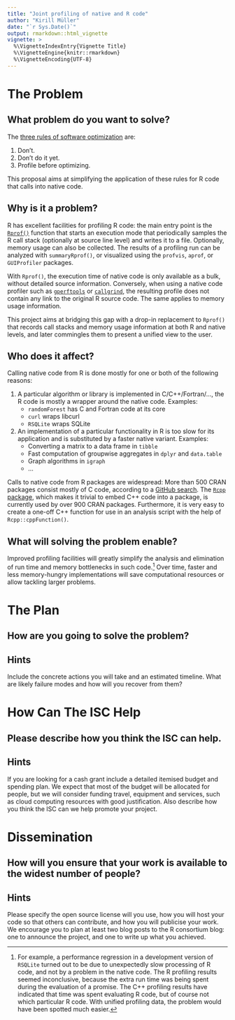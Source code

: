 ```yaml
---
title: "Joint profiling of native and R code"
author: "Kirill Müller"
date: "`r Sys.Date()`"
output: rmarkdown::html_vignette
vignette: >
  %\VignetteIndexEntry{Vignette Title}
  %\VignetteEngine{knitr::rmarkdown}
  %\VignetteEncoding{UTF-8}
---
```


# The Problem

## What problem do you want to solve?

The [three rules of software optimization](http://www.moscowcoffeereview.com/programming/the-3-rules-of-optimization/) are:

1. Don't.
2. Don't do it yet.
3. Profile before optimizing.

This proposal aims at simplifying the application of these rules for R code that calls into native code.

## Why is it a problem?

R has excellent facilities for profiling R code: the main entry point is the [`Rprof()`](https://www.rdocumentation.org/packages/utils/versions/3.3.2/topics/Rprof) function that starts an execution mode that periodically samples the R call stack (optionally at source line level) and writes it to a file.
Optionally, memory usage can also be collected.
The results of a profiling run can be analyzed with `summaryRprof()`, or visualized using the `profvis`, `aprof`, or `GUIProfiler` packages.

With `Rprof()`, the execution time of native code is only available as a bulk, without detailed source information.
Conversely, when using a native code profiler such as [`gperftools`](https://gperftools.github.io/gperftools/cpuprofile.html) or [`callgrind`](http://valgrind.org/docs/manual/cl-manual.html), the resulting profile does not contain any link to the original R source code.
The same applies to memory usage information.

This project aims at bridging this gap with a drop-in replacement to `Rprof()` that records call stacks and memory usage information at both R and native levels, and later commingles them to present a unified view to the user.


## Who does it affect?

Calling native code from R is done mostly for one or both of the following reasons:

1. A particular algorithm or library is implemented in C/C++/Fortran/..., the R code is mostly a wrapper around the native code. Examples:
    - `randomForest` has C and Fortran code at its core
    - `curl` wraps libcurl
    - `RSQLite` wraps SQLite
2. An implementation of a particular functionality in R is too slow for its application and is substituted by a faster native variant. Examples:
    - Converting a matrix to a data frame in `tibble`
    - Fast computation of groupwise aggregates in `dplyr` and `data.table`
    - Graph algorithms in `igraph`
    - ...

Calls to native code from R packages are widespread:
More than 500 CRAN packages consist mostly of C code, according to a [GitHub search](https://github.com/search?q=org%3Acran+language%3Ac&ref=searchresults&type=Repositories&utf8=%E2%9C%93).
The [`Rcpp` package](https://cran.r-project.org/package=Rcpp), which makes it trivial to embed C++ code into a package, is currently used by over 900 CRAN packages.
Furthermore, it is very easy to create a one-off C++ function for use in an analysis script with the help of `Rcpp::cppFunction()`.

## What will solving the problem enable?

Improved profiling facilities will greatly simplify the analysis and elimination of run time and memory bottlenecks in such code.[^rsqlite-slow] Over time, faster and less memory-hungry implementations will save computational resources or allow tackling larger problems.

[^rsqlite-slow]:
For example, a performance regression in a development version of `RSQLite` turned out to be due to unexpectedly slow processing of R code, and not by a problem in the native code.
The R profiling results seemed inconclusive, because the extra run time was being spent during the evaluation of a promise.
The C++ profiling results have indicated that time was spent evaluating R code, but of course not which particular R  code.
With unified profiling data, the problem would have been spotted much easier.


# The Plan

## How are you going to solve the problem?

## Hints

Include the concrete actions you will take and an estimated timeline. What are likely failure modes and how will you recover from them?

# How Can The ISC Help

## Please describe how you think the ISC can help.

## Hints

If you are looking for a cash grant include a detailed itemised budget and spending plan. We expect that most of the budget will be allocated for people, but we will consider funding travel, equipment and services, such as cloud computing resources with good justification. Also describe how you think the ISC can we help promote your project.

# Dissemination

## How will you ensure that your work is available to the widest number of people?

## Hints

Please specify the open source license will you use, how you will host your code so that others can contribute, and how you will publicise your work. We encourage you to plan at least two blog posts to the R consortium blog: one to announce the project, and one to write up what you achieved.
